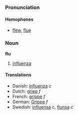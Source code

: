 ===Pronunciation===
====Homophones====
*[[flew]], [[flue]]

===Noun===
'''flu'''

# [[influenza]]

====Translations====
*Danish: [[influenza]] ''c''
*Dutch: [[griep]] ''f''
*French: [[grippe]] ''f''
*German: [[Grippe]] ''f''
*Swedish: [[influensa]] ''c'', [[flunsa]] ''c''